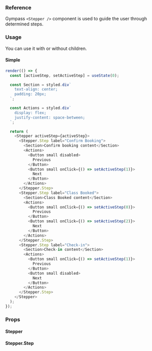 ### Reference

Gympass `<Stepper />` component is used to guide the user through determined steps.

### Usage

You can use it with or without children.

#### Simple

```javascript state=true
render(() => {
  const [activeStep, setActiveStep] = useState(0);

  const Section = styled.div`
    text-align: center;
    padding: 20px;
  `;

  const Actions = styled.div`
    display: flex;
    justify-content: space-between;
  `;

  return (
    <Stepper activeStep={activeStep}>
      <Stepper.Step label="Confirm Booking">
        <Section>Confirm booking content</Section>
        <Actions>
          <Button small disabled>
            Previous
          </Button>
          <Button small onClick={() => setActiveStep(1)}>
            Next
          </Button>
        </Actions>
      </Stepper.Step>
      <Stepper.Step label="Class Booked">
        <Section>Class Booked content</Section>
        <Actions>
          <Button small onClick={() => setActiveStep(0)}>
            Previous
          </Button>
          <Button small onClick={() => setActiveStep(2)}>
            Next
          </Button>
        </Actions>
      </Stepper.Step>
      <Stepper.Step label="Check-in">
        <Section>Check-in content</Section>
        <Actions>
          <Button small onClick={() => setActiveStep(1)}>
            Previous
          </Button>
          <Button small disabled>
            Next
          </Button>
        </Actions>
      </Stepper.Step>
    </Stepper>
  );
});
```

### Props

#### Stepper

<PropsTable component="Stepper" platform="web" />

#### Stepper.Step

<PropsTable component="Stepper.Step" platform="web" />
